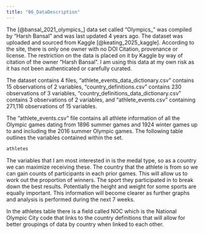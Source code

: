 ```yaml
---
title: "06_DataDescription"
---
```

The [@bansal_2021_olympics_] data set called "Olympics_" was compiled by "Harsh Bansal" and was last updated 4 years ago. The dataset was uploaded and sourced from Kaggle [@keating_2025_kaggle]. According to the site, there is only one owner with no DOI Citation, provenance or license. The restriction on the data is placed on it by Kaggle by way of citation of the owner "Harsh Bansal". I am using this data at my own risk as it has not been authenticated or carefully curated. 

The dataset contains 4 files, "athlete_events_data_dictionary.csv" contains 15 observations of 2 variables, "country_definitions.csv" contains 230 observations of 3 variables, "country_definitions_data_dictionary.csv" contains 3 observations of 2 variables, and "athlete_events.csv" containing 271,116 observations of 15 variables.

The "athlete_events.csv" file contains all athlete information of all the Olympic games dating from 1896 summer games and 1924 winter games up to and including the 2016 summer Olympic games. The following table outlines the variables contained within the set.
```r
athletes
```
The variables that I am most interested in is the medal type, so as a country we can maximize receiving these. The country that the athlete is from so we can gain counts of participants in each prior games. This will allow us to work out the proportion of winners. The sport they participated in to break down the best results. Potentially the height and weight for some sports are equally important. This information will become clearer as further graphs and analysis is performed during the next 7 weeks. 

In the athletes table there is a field called NOC which is the National Olympic City code that links to the country definitions that will allow for better groupings of data by country when linked to each other.
